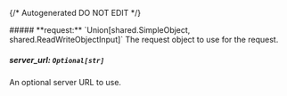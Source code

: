 {/* Autogenerated DO NOT EDIT  */}

<Collapsible>
    ##### **request:** `Union[shared.SimpleObject, shared.ReadWriteObjectInput]`
    The request object to use for the request.
    <Collapsible.Break/>
    <WeaklyTypedOneOfReadWriteObjectInput/>
</Collapsible>

##### **server_url:** `Optional[str]`
An optional server URL to use.

